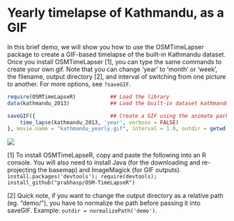 Yearly timelapse of Kathmandu, as a GIF
===

In this brief demo, we will show you how to use the OSMTimeLapser package to create a GIF-based timelapse of the built-in Kathmandu dataset. Once you install OSMTimeLapser [1], you can type the same commands to create your own gif. Note that you can change 'year' to 'month' or 'week', the filename, output directory [2], and interval of switching from one picture to another. For more options, see `?saveGIF`.

```r
require(OSMTimeLapseR)           ## Load the library
data(kathmandu_2013)             ## Load the built-in dataset kathmandu_2013 into your R environment

saveGIF({                        ## Create a GIF using the animate package. Note: requires ImageMagick.
    time_lapse(kathmandu_2013, 'year', verbose = FALSE)
}, movie.name = "kathmandu_yearly.gif", interval = 1.0, outdir = getwd())
```
![](kathmandu_yearly.gif)

[1] To install OSMTimeLapseR, copy and paste the following into an R console. You will also need to install Java (for the downloading and re-projecting the basemap) and ImageMagick (for GIF outputs).
```install.packages('devtools'); require(devtools); install_github("prabhasp/OSM-TimeLapseR")```

[2] Quick note, if you want to change the output directory as a relative path (eg. "demo/"), you have to normalize the path before passing it into saveGIF. Example: `outdir = normalizePath('demo')`.
